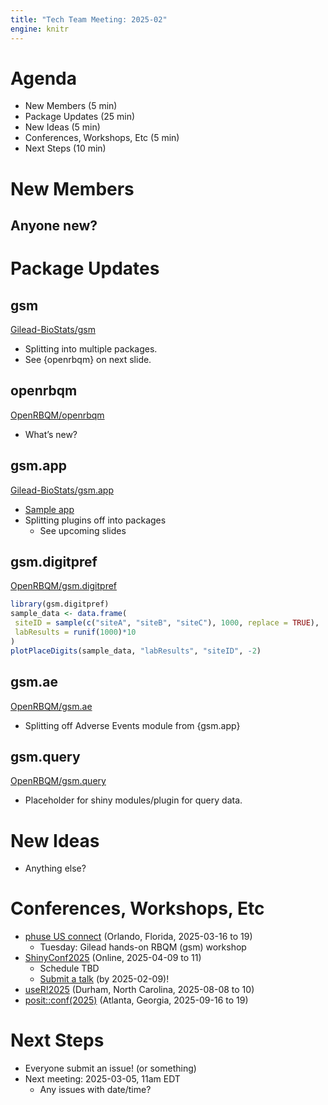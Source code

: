 ```yaml
---
title: "Tech Team Meeting: 2025-02"
engine: knitr
---
```


# Agenda

::: nonincremental
- New Members (5 min)
- Package Updates (25 min)
- New Ideas (5 min)
- Conferences, Workshops, Etc (5 min)
- Next Steps (10 min)
:::


# New Members

## Anyone new?


# Package Updates

## gsm

[Gilead-BioStats/gsm](https://github.com/Gilead-BioStats/gsm)

- Splitting into multiple packages.
- See {openrbqm} on next slide.

## openrbqm

[OpenRBQM/openrbqm](https://github.com/OpenRBQM/openrbqm)

- What's new?

## gsm.app

[Gilead-BioStats/gsm.app](https://github.com/Gilead-BioStats/gsm.app)

- [Sample app](https://openrbqm.shinyapps.io/gsm-app-dev/)
- Splitting plugins off into packages
  - See upcoming slides

## gsm.digitpref

[OpenRBQM/gsm.digitpref](https://github.com/OpenRBQM/gsm.digitpref)

```r
library(gsm.digitpref)
sample_data <- data.frame(
 siteID = sample(c("siteA", "siteB", "siteC"), 1000, replace = TRUE),
 labResults = runif(1000)*10
)
plotPlaceDigits(sample_data, "labResults", "siteID", -2)
```

## gsm.ae

[OpenRBQM/gsm.ae](https://github.com/OpenRBQM/gsm.ae)

- Splitting off Adverse Events module from {gsm.app}

## gsm.query

[OpenRBQM/gsm.query](https://github.com/OpenRBQM/gsm.query)

- Placeholder for shiny modules/plugin for query data.


# New Ideas

- Anything else?


# Conferences, Workshops, Etc

- [phuse US connect](https://www.phuse-events.org/attend/frontend/reg/thome.csp?pageID=38599&ef_sel_menu=2971&eventID=61) (Orlando, Florida, 2025-03-16 to 19)
  - Tuesday: Gilead hands-on RBQM (gsm) workshop
- [ShinyConf2025](https://www.shinyconf.com/) (Online, 2025-04-09 to 11)
  - Schedule TBD 
  - [Submit a talk](https://sessionize.com/shiny-conf-2025/) (by 2025-02-09)!
- [useR!2025](https://user2025.r-project.org/) (Durham, North Carolina, 2025-08-08 to 10)
- [posit::conf(2025)](https://reg.conf.posit.co/flow/posit/positconf25/reg/login) (Atlanta, Georgia, 2025-09-16 to 19)

# Next Steps

- Everyone submit an issue! (or something)
- Next meeting: 2025-03-05, 11am EDT
  - Any issues with date/time?
